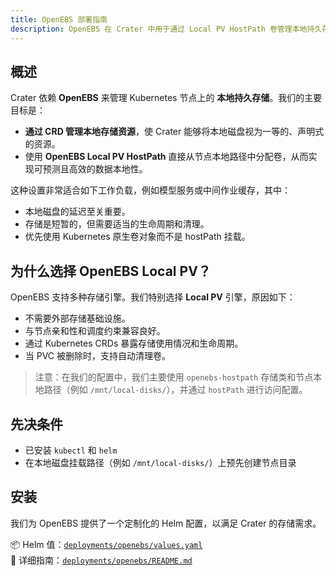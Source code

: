 ```yaml
---
title: OpenEBS 部署指南
description: OpenEBS 在 Crater 中用于通过 Local PV HostPath 卷管理本地持久存储，从而实现高效的节点本地存储管理。
---
```


## 概述

Crater 依赖 **OpenEBS** 来管理 Kubernetes 节点上的 **本地持久存储**。我们的主要目标是：

- **通过 CRD 管理本地存储资源**，使 Crater 能够将本地磁盘视为一等的、声明式的资源。
- 使用 **OpenEBS Local PV HostPath** 直接从节点本地路径中分配卷，从而实现可预测且高效的数据本地性。

这种设置非常适合如下工作负载，例如模型服务或中间作业缓存，其中：
- 本地磁盘的延迟至关重要。
- 存储是短暂的，但需要适当的生命周期和清理。
- 优先使用 Kubernetes 原生卷对象而不是 hostPath 挂载。

## 为什么选择 OpenEBS Local PV？

OpenEBS 支持多种存储引擎。我们特别选择 **Local PV** 引擎，原因如下：

- 不需要外部存储基础设施。
- 与节点亲和性和调度约束兼容良好。
- 通过 Kubernetes CRDs 暴露存储使用情况和生命周期。
- 当 PVC 被删除时，支持自动清理卷。

> 注意：在我们的配置中，我们主要使用 `openebs-hostpath` 存储类和节点本地路径（例如 `/mnt/local-disks/`），并通过 `hostPath` 进行访问配置。

## 先决条件

- 已安装 `kubectl` 和 `helm`
- 在本地磁盘挂载路径（例如 `/mnt/local-disks/`）上预先创建节点目录

## 安装

我们为 OpenEBS 提供了一个定制化的 Helm 配置，以满足 Crater 的存储需求。

📦 Helm 值：[`deployments/openebs/values.yaml`](../deployments/openebs/values.yaml)  
📖 详细指南：[`deployments/openebs/README.md`](../deployments/openebs/README.md)